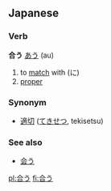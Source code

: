 == Japanese ==                                          
===Verb===
'''合う''' [[あう]] (au)

# to [[match]] with (に)
# [[proper]]

===Synonym===
* [[適切]] ([[てきせつ]], tekisetsu)

===See also===
*[[会う]]

[[pl:合う]]
[[fi:合う]]
